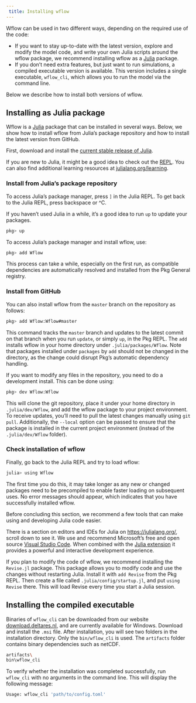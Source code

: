 ```yaml
---
 title: Installing wflow
---
```


Wflow can be used in two different ways, depending on the required use of the code:

- If you want to stay up-to-date with the latest version, explore and modify the model code,
  and write your own Julia scripts around the wflow package, we recommend installing wflow
  as a [Julia](https://julialang.org/) package.
- If you don't need extra features, but just want to run simulations, a compiled executable
  version is available. This version includes a single executable, `wflow_cli`, which allows
  you to run the model via the command line.

Below we describe how to install both versions of wflow.

## Installing as Julia package

Wflow is a [Julia](https://julialang.org/) package that can be installed in several ways.
Below, we show how to install wflow from Julia's package repository and how to install the
latest version from GitHub.

First, download and install the [current stable release of
Julia](https://modernjuliaworkflows.org/writing/#installation).

If you are new to Julia, it might be a good idea to check out the
[REPL](https://modernjuliaworkflows.org/writing/#repl). You can also find additional
learning resources at [julialang.org/learning](https://julialang.org/learning/).

### Install from Julia's package repository

To access Julia's package manager, press `]` in the Julia REPL. To get back to the Julia REPL,
press backspace or ^C.

::: {.callout-tip}
If you haven't used Julia in a while, it's a good idea to run `up` to update your packages.
```bash
pkg> up
```
:::

To access Julia's package manager and install wflow, use:
```bash
pkg> add Wflow
```

This process can take a while, especially on the first run, as compatible dependencies are
automatically resolved and installed from the Pkg General registry.

### Install from GitHub

You can also install wflow from the `master` branch on the repository as follows:

```bash
pkg> add Wflow:Wflow#master
```

This command tracks the `master` branch and updates to the latest commit on that branch when
you run `update`, or simply `up`, in the Pkg REPL. The `add` installs wflow in your home
directory under `.julia/packages/Wflow`. Note that packages installed under `packages` by `add`
should not be changed in the directory, as the change could disrupt Pkg's automatic dependency
handling.

If you want to modify any files in the repository, you need to do a development install. This
can be done using:

```bash
pkg> dev Wflow:Wflow
```

This will clone the git repository, place it under your home directory in `.julia/dev/Wflow`,
and add the wflow package to your project environment. To receive updates, you'll need to pull
the latest changes manually using `git pull`. Additionally, the `--local` option can be passed
to ensure that the package is installed in the current project environment (instead of the
`.julia/dev/Wflow` folder).

### Check installation of wflow

Finally, go back to the Julia REPL and try to load wflow:

```bash
julia> using Wflow
```

The first time you do this, it may take longer as any new or changed packages need to be
precompiled to enable faster loading on subsequent uses. No error messages should appear, which
indicates that you have successfully installed wflow.

Before concluding this section, we recommend a few tools that can make using and developing
Julia code easier.

::: {.callout-tip}
There is a section on editors and IDEs for Julia on <https://julialang.org/>, scroll down to
see it. We use and recommend Microsoft's free and open source [Visual Studio
Code](https://code.visualstudio.com/). When combined with the [Julia
extension](https://www.julia-vscode.org/) it provides a powerful and interactive development
experience.
:::

::: {.callout-tip}
If you plan to modify the code of wflow, we recommend installing the `Revise.jl`
package. This package allows you to modify code and use the changes without restarting Julia.
Install it with `add Revise` from the Pkg REPL. Then create a file called
`.julia/config/startup.jl`, and put `using Revise` there. This will load Revise every time you
start a Julia session.
:::

## Installing the compiled executable

Binaries of `wflow_cli` can be downloaded from our website
[download.deltares.nl](https://download.deltares.nl/en/download/wflow/), and are currently
available for Windows. Download and install the `.msi` file. After installation, you will see
two folders in the installation directory. Only the `bin/wflow_cli` is used. The `artifacts`
folder contains binary dependencies such as netCDF.

```bash
artifacts\
bin\wflow_cli
```

To verify whether the installation was completed successfully, run `wflow_cli` with no
arguments in the command line. This will display the following message:

```bash
Usage: wflow_cli 'path/to/config.toml'
```